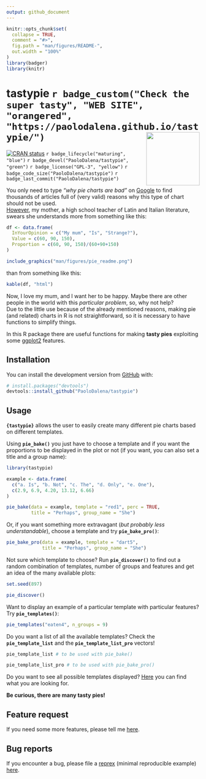 ```yaml
---
output: github_document
---
```


<!-- README.md is generated from README.Rmd. Please edit that file -->

```r
knitr::opts_chunk$set(
  collapse = TRUE,
  comment = "#>",
  fig.path = "man/figures/README-",
  out.width = "100%"
)
library(badger)
library(knitr)
```

# tastypie `r badge_custom("Check the super tasty", "WEB SITE", "orangered", "https://paolodalena.github.io/tastypie/")` <img src="man/figures/logo.png" align="right" height="139" />

<!-- badges: start -->
[![CRAN status](https://www.r-pkg.org/badges/version/tastypie)](https://CRAN.R-project.org/package=tastypie)
`r badge_lifecycle("maturing", "blue")`
`r badge_devel("PaoloDalena/tastypie", "green")`
`r badge_license("GPL-3", "yellow")`
`r badge_code_size("PaoloDalena/tastypie")`
`r badge_last_commit("PaoloDalena/tastypie")`
<!-- badges: end -->

You only need to type *"why pie charts are bad"* on [Google](https://www.google.com/search?q=why+pie+charts+are+bad) to find thousands of articles full of (very valid) reasons why this type of chart should not be used.  
[However](https://github.com/PaoloDalena/tastypie/blob/main/meme.jpeg), my mother, a high school teacher of Latin and Italian literature, swears she understands more from something like this:

```r
df <- data.frame(
  InYourOpinion = c("My mum", "Is", "Strange?"),
  Value = c(60, 90, 150),
  Proportion = c(60, 90, 150)/(60+90+150)
)
```

```r
include_graphics("man/figures/pie_readme.png")
```

than from something like this:

```r
kable(df, "html")
```

Now, I love my mum, and I want her to be happy. Maybe there are other people in the world with this *particular problem*, so, why not help?  
Due to the little use because of the already mentioned reasons, making pie (and related) charts in R is not straightforward, so it is necessary to have functions to simplify things.  
  
In this R package there are useful functions for making **tasty pies** exploiting some [ggplot2](https://ggplot2.tidyverse.org/) features.

## Installation

You can install the development version from [GitHub](https://github.com/) with:

``` r
# install.packages("devtools")
devtools::install_github("PaoloDalena/tastypie")
```

## Usage

**`{tastypie}`** allows the user to easily create many different pie charts based on different templates.  
  
Using **`pie_bake()`** you just have to choose a template and if you want the proportions to be displayed in the plot or not (if you want, you can also set a title and a group name):

```r
library(tastypie)
```

```r
example <- data.frame(
  c("a. Is", "b. Not", "c. The", "d. Only", "e. One"),
  c(2.9, 6.9, 4.20, 13.12, 6.66)
)

pie_bake(data = example, template = "red1", perc = TRUE,
         title = "Perhaps", group_name = "She")
```

Or, if you want something more extravagant (*but probably less understandable*), choose a template and try **`pie_bake_pro()`**:

```r
pie_bake_pro(data = example, template = "dart5",
             title = "Perhaps", group_name = "She")
```


Not sure which template to choose? Run **`pie_discover()`** to find out a random combination of templates, number of groups and features and get an idea of the many available plots:  
  
```r
set.seed(897)
```
```r
pie_discover()
```

Want to display an example of a particular template with particular features? Try **`pie_templates()`**:

```r
pie_templates("eaten4", n_groups = 9)
```


Do you want a list of all the available templates? Check the **`pie_template_list`** and the **`pie_template_list_pro`** vectors!
```r
pie_template_list # to be used with pie_bake()

pie_template_list_pro # to be used with pie_bake_pro()
```

Do you want to see all possible templates displayed? [Here](https://paolodalena.github.io/tastypie/articles/available_templates.html) you can find what you are looking for.

**Be curious, there are many tasty pies!**

## Feature request
If you need some more features, please tell me 
[here](https://github.com/PaoloDalena/tastypie/issues).


## Bug reports
If you encounter a bug, please file a
[reprex](https://github.com/tidyverse/reprex)
(minimal reproducible example)
[here](https://github.com/PaoloDalena/tastypie/issues).
